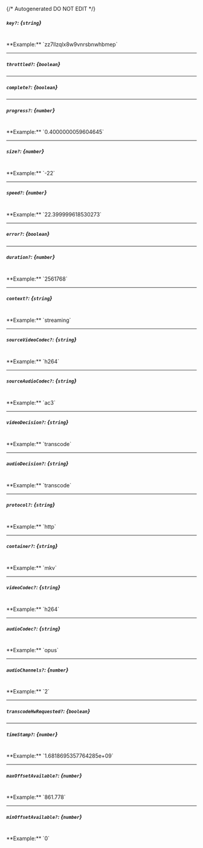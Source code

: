 {/* Autogenerated DO NOT EDIT  */}
##### `key?`: *{`string`}*
<br/>
**Example:** `zz7llzqlx8w9vnrsbnwhbmep`

---
##### `throttled?`: *{`boolean`}*

---
##### `complete?`: *{`boolean`}*

---
##### `progress?`: *{`number`}*
<br/>
**Example:** `0.4000000059604645`

---
##### `size?`: *{`number`}*
<br/>
**Example:** `-22`

---
##### `speed?`: *{`number`}*
<br/>
**Example:** `22.399999618530273`

---
##### `error?`: *{`boolean`}*

---
##### `duration?`: *{`number`}*
<br/>
**Example:** `2561768`

---
##### `context?`: *{`string`}*
<br/>
**Example:** `streaming`

---
##### `sourceVideoCodec?`: *{`string`}*
<br/>
**Example:** `h264`

---
##### `sourceAudioCodec?`: *{`string`}*
<br/>
**Example:** `ac3`

---
##### `videoDecision?`: *{`string`}*
<br/>
**Example:** `transcode`

---
##### `audioDecision?`: *{`string`}*
<br/>
**Example:** `transcode`

---
##### `protocol?`: *{`string`}*
<br/>
**Example:** `http`

---
##### `container?`: *{`string`}*
<br/>
**Example:** `mkv`

---
##### `videoCodec?`: *{`string`}*
<br/>
**Example:** `h264`

---
##### `audioCodec?`: *{`string`}*
<br/>
**Example:** `opus`

---
##### `audioChannels?`: *{`number`}*
<br/>
**Example:** `2`

---
##### `transcodeHwRequested?`: *{`boolean`}*

---
##### `timeStamp?`: *{`number`}*
<br/>
**Example:** `1.6818695357764285e+09`

---
##### `maxOffsetAvailable?`: *{`number`}*
<br/>
**Example:** `861.778`

---
##### `minOffsetAvailable?`: *{`number`}*
<br/>
**Example:** `0`



